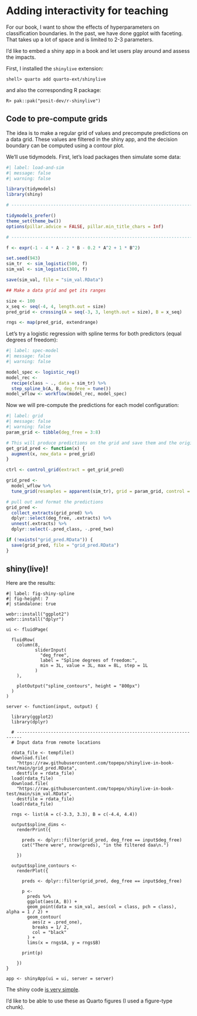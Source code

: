 # Adding interactivity for teaching

For our book, I want to show the effects of hyperparameters on classification boundaries. In the past, we have done ggplot with faceting. That takes up a lot of space and is limited to 2-3 parameters. 

I'd like to embed a shiny app in a book and let users play around and assess the impacts. 

First, I installed the `shinylive` extension: 

```
shell> quarto add quarto-ext/shinylive
```

and also the corresponding R package: 

```
R> pak::pak("posit-dev/r-shinylive")
```

## Code to pre-compute grids

The idea is to make a regular grid of values and precompute predictions on a data grid. These values are filtered in the shiny app, and the decision boundary can be computed using a contour plot. 

We'll use tidymodels. First, let's load packages then simulate some data: 

```r
#| label: load-and-sim
#| message: false
#| warning: false

library(tidymodels)
library(shiny)

# ------------------------------------------------------------------------------

tidymodels_prefer()
theme_set(theme_bw())
options(pillar.advice = FALSE, pillar.min_title_chars = Inf)

# ------------------------------------------------------------------------------

f <- expr(-1 - 4 * A - 2 * B - 0.2 * A^2 + 1 * B^2)

set.seed(943)
sim_tr  <- sim_logistic(500, f)
sim_val <- sim_logistic(300, f)

save(sim_val, file = "sim_val.RData")

## Make a data grid and get its ranges

size <- 100
x_seq <- seq(-4, 4, length.out = size)
pred_grid <- crossing(A = seq(-3, 3, length.out = size), B = x_seq)

rngs <- map(pred_grid, extendrange)
```

Let's try a logistic regression with spline terms for both predictors (equal degrees of freedom):

```r
#| label: spec-model
#| message: false
#| warning: false

model_spec <- logistic_reg()
model_rec <- 
  recipe(class ~ ., data = sim_tr) %>% 
  step_spline_b(A, B, deg_free = tune())
model_wflow <- workflow(model_rec, model_spec)
```

Now we will pre-compute the predictions for each model configuration: 

```r
#| label: grid
#| message: false
#| warning: false
param_grid <- tibble(deg_free = 3:8)

# This will produce predictions on the grid and save them and the original data
get_grid_pred <- function(x) {
  augment(x, new_data = pred_grid)
}

ctrl <- control_grid(extract = get_grid_pred)

grid_pred <- 
  model_wflow %>% 
  tune_grid(resamples = apparent(sim_tr), grid = param_grid, control = ctrl)

# pull out and format the predictions
grid_pred <- 
  collect_extracts(grid_pred) %>% 
  dplyr::select(deg_free, .extracts) %>% 
  unnest(.extracts) %>% 
  dplyr::select(-.pred_class, -.pred_two)

if (!exists("grid_pred.RData")) {
  save(grid_pred, file = "grid_pred.RData")
}

```

## shiny(live)!

Here are the results: 

```shinylive-r
#| label: fig-shiny-spline
#| fig-height: 7
#| standalone: true

webr::install("ggplot2")
webr::install("dplyr")

ui <- fluidPage(
  
  fluidRow(
    column(8, 
           sliderInput(
             "deg_free", 
             label = "Spline degrees of freedom:",
             min = 3L, value = 3L, max = 8L, step = 1L
           )
    ),
    
    plotOutput("spline_contours", height = "800px")
  )
)

server <- function(input, output) {

  library(ggplot2)
  library(dplyr)
  
  # ------------------------------------------------------------------------
  # Input data from remote locations
  
  rdata_file <- tempfile()
  download.file(
    "https://raw.githubusercontent.com/topepo/shinylive-in-book-test/main/grid_pred.RData",
    destfile = rdata_file)
  load(rdata_file)
  download.file(
    "https://raw.githubusercontent.com/topepo/shinylive-in-book-test/main/sim_val.RData",
    destfile = rdata_file)
  load(rdata_file)
  
  rngs <- list(A = c(-3.3, 3.3), B = c(-4.4, 4.4))
    
  output$spline_dims <- 
    renderPrint({
      
      preds <- dplyr::filter(grid_pred, deg_free == input$deg_free)
      cat("There were", nrow(preds), "in the filtered daa\n.")
      
    })
  
  output$spline_contours <-
    renderPlot({

      preds <- dplyr::filter(grid_pred, deg_free == input$deg_free)

      p <-
        preds %>%
        ggplot(aes(A, B)) +
        geom_point(data = sim_val, aes(col = class, pch = class), alpha = 1 / 2) +
        geom_contour(
          aes(z = .pred_one),
          breaks = 1/ 2,
          col = "black"
        ) +
        lims(x = rngs$A, y = rngs$B)

      print(p)

    })
}

app <- shinyApp(ui = ui, server = server)
```


The shiny code [is very simple](https://github.com/topepo/shinylive-in-book-test/blob/ec04f975cd42ae578199d222550141e4f0fca8d9/intro.qmd#L101:L148). 

I'd like to be able to use these as Quarto figures (I used a figure-type chunk). 
